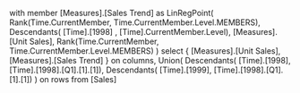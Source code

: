 with member
[Measures].[Sales Trend]
as
LinRegPoint(
	Rank(Time.CurrentMember, Time.CurrentMember.Level.MEMBERS),
	Descendants( [Time].[1998] , [Time].CurrentMember.Level),
	[Measures].[Unit Sales],
	Rank(Time.CurrentMember, Time.CurrentMember.Level.MEMBERS)
	)
select
	{ [Measures].[Unit Sales], [Measures].[Sales Trend] } on columns, 
	Union(
		Descendants( [Time].[1998], [Time].[1998].[Q1].[1].[1]),
		Descendants( [Time].[1999], [Time].[1998].[Q1].[1].[1])
		) on rows
from [Sales]